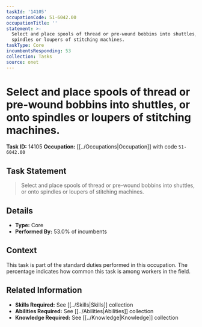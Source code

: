 ```yaml
---
taskId: '14105'
occupationCode: 51-6042.00
occupationTitle: ''
statement: >-
  Select and place spools of thread or pre-wound bobbins into shuttles, or onto
  spindles or loupers of stitching machines.
taskType: Core
incumbentsResponding: 53
collection: Tasks
source: onet
---
```

# Select and place spools of thread or pre-wound bobbins into shuttles, or onto spindles or loupers of stitching machines.

**Task ID:** 14105
**Occupation:** [[../Occupations|Occupation]] with code `51-6042.00`

## Task Statement

> Select and place spools of thread or pre-wound bobbins into shuttles, or onto spindles or loupers of stitching machines.

## Details

- **Type:** Core
- **Performed By:** 53.0% of incumbents

## Context

This task is part of the standard duties performed in this occupation. The percentage indicates how common this task is among workers in the field.

## Related Information

- **Skills Required:** See [[../Skills|Skills]] collection
- **Abilities Required:** See [[../Abilities|Abilities]] collection
- **Knowledge Required:** See [[../Knowledge|Knowledge]] collection
